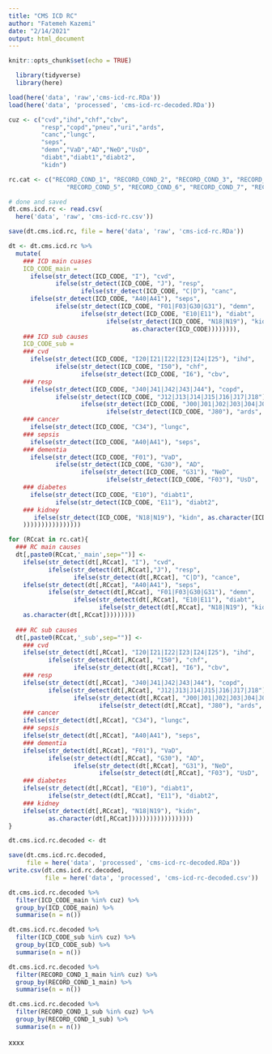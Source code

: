 ```yaml
---
title: "CMS ICD RC"
author: "Fatemeh Kazemi"
date: "2/14/2021"
output: html_document
---
```


```r
knitr::opts_chunk$set(echo = TRUE)
```

```r
  library(tidyverse)
  library(here)
```

```r
load(here('data', 'raw','cms-icd-rc.RDa'))
load(here('data', 'processed', 'cms-icd-rc-decoded.RDa'))
```

```r
cuz <- c("cvd","ihd","chf","cbv",
         "resp","copd","pneu","uri","ards",
         "canc","lungc",
         "seps",
         "demn","VaD","AD","NeD","UsD", 
         "diabt","diabt1","diabt2", 
         "kidn")

rc.cat <- c("RECORD_COND_1", "RECORD_COND_2", "RECORD_COND_3", "RECORD_COND_4",
                "RECORD_COND_5", "RECORD_COND_6", "RECORD_COND_7", "RECORD_COND_8")
```

```r
# done and saved
dt.cms.icd.rc <- read.csv(
  here('data', 'raw', 'cms-icd-rc.csv'))

save(dt.cms.icd.rc, file = here('data', 'raw', 'cms-icd-rc.RDa'))
```

```r
dt <- dt.cms.icd.rc %>%
  mutate(
    ### ICD main cuases
    ICD_CODE_main = 
      ifelse(str_detect(ICD_CODE, "I"), "cvd",
             ifelse(str_detect(ICD_CODE, "J"), "resp",
                    ifelse(str_detect(ICD_CODE, "C|D"), "canc",
      ifelse(str_detect(ICD_CODE, "A40|A41"), "seps",
             ifelse(str_detect(ICD_CODE, "F01|F03|G30|G31"), "demn",
                    ifelse(str_detect(ICD_CODE, "E10|E11"), "diabt",
                           ifelse(str_detect(ICD_CODE, "N18|N19"), "kidn", 
                                  as.character(ICD_CODE)))))))),
    ### ICD sub causes
    ICD_CODE_sub = 
    ### cvd
      ifelse(str_detect(ICD_CODE, "I20|I21|I22|I23|I24|I25"), "ihd",
             ifelse(str_detect(ICD_CODE, "I50"), "chf",
                    ifelse(str_detect(ICD_CODE, "I6"), "cbv",
    ### resp
      ifelse(str_detect(ICD_CODE, "J40|J41|J42|J43|J44"), "copd",
             ifelse(str_detect(ICD_CODE, "J12|J13|J14|J15|J16|J17|J18"), "pneu",
                    ifelse(str_detect(ICD_CODE, "J00|J01|J02|J03|J04|J05|J06"), "uri",
                           ifelse(str_detect(ICD_CODE, "J80"), "ards",
    ### cancer
      ifelse(str_detect(ICD_CODE, "C34"), "lungc",  
    ### sepsis
      ifelse(str_detect(ICD_CODE, "A40|A41"), "seps",
    ### dementia
      ifelse(str_detect(ICD_CODE, "F01"), "VaD",
             ifelse(str_detect(ICD_CODE, "G30"), "AD",
                    ifelse(str_detect(ICD_CODE, "G31"), "NeD",
                           ifelse(str_detect(ICD_CODE, "F03"), "UsD",
    ### diabetes
      ifelse(str_detect(ICD_CODE, "E10"), "diabt1",
             ifelse(str_detect(ICD_CODE, "E11"), "diabt2",
    ### kidney
       ifelse(str_detect(ICD_CODE, "N18|N19"), "kidn", as.character(ICD_CODE))
    ))))))))))))))))
```

```r
for (RCcat in rc.cat){
  ### RC main causes
  dt[,paste0(RCcat,'_main',sep="")] <- 
    ifelse(str_detect(dt[,RCcat], "I"), "cvd",
           ifelse(str_detect(dt[,RCcat],"J"), "resp",
                  ifelse(str_detect(dt[,RCcat], "C|D"), "cance",
    ifelse(str_detect(dt[,RCcat], "A40|A41"), "seps",             
           ifelse(str_detect(dt[,RCcat], "F01|F03|G30|G31"), "demn",
                  ifelse(str_detect(dt[,RCcat], "E10|E11"), "diabt",
                         ifelse(str_detect(dt[,RCcat], "N18|N19"), "kidn",
    as.character(dt[,RCcat]))))))))
  
  ### RC sub causes
  dt[,paste0(RCcat,'_sub',sep="")] <- 
    ### cvd
    ifelse(str_detect(dt[,RCcat], "I20|I21|I22|I23|I24|I25"), "ihd",
           ifelse(str_detect(dt[,RCcat], "I50"), "chf",
                  ifelse(str_detect(dt[,RCcat], "I6"), "cbv",
    ### resp
    ifelse(str_detect(dt[,RCcat], "J40|J41|J42|J43|J44"), "copd",
           ifelse(str_detect(dt[,RCcat], "J12|J13|J14|J15|J16|J17|J18"), "pneu",
                  ifelse(str_detect(dt[,RCcat], "J00|J01|J02|J03|J04|J05|J06"), "uri",
                         ifelse(str_detect(dt[,RCcat], "J80"), "ards",
    ### cancer
    ifelse(str_detect(dt[,RCcat], "C34"), "lungc",    
    ### sepsis
    ifelse(str_detect(dt[,RCcat], "A40|A41"), "seps", 
    ### dementia
    ifelse(str_detect(dt[,RCcat], "F01"), "VaD",
           ifelse(str_detect(dt[,RCcat], "G30"), "AD",
                  ifelse(str_detect(dt[,RCcat], "G31"), "NeD",
                         ifelse(str_detect(dt[,RCcat], "F03"), "UsD",
    ### diabetes
    ifelse(str_detect(dt[,RCcat], "E10"), "diabt1",
           ifelse(str_detect(dt[,RCcat], "E11"), "diabt2",
    ### kidney
    ifelse(str_detect(dt[,RCcat], "N18|N19"), "kidn",
           as.character(dt[,RCcat])))))))))))))))))
}

dt.cms.icd.rc.decoded <- dt

save(dt.cms.icd.rc.decoded, 
     file = here('data', 'processed', 'cms-icd-rc-decoded.RDa'))
write.csv(dt.cms.icd.rc.decoded, 
          file = here('data', 'processed', 'cms-icd-rc-decoded.csv'))
```


```r
dt.cms.icd.rc.decoded %>% 
  filter(ICD_CODE_main %in% cuz) %>% 
  group_by(ICD_CODE_main) %>% 
  summarise(n = n())
```


```r
dt.cms.icd.rc.decoded %>% 
  filter(ICD_CODE_sub %in% cuz) %>% 
  group_by(ICD_CODE_sub) %>% 
  summarise(n = n())
```


```r
dt.cms.icd.rc.decoded %>% 
  filter(RECORD_COND_1_main %in% cuz) %>% 
  group_by(RECORD_COND_1_main) %>% 
  summarise(n = n())
```


```r
dt.cms.icd.rc.decoded %>% 
  filter(RECORD_COND_1_sub %in% cuz) %>% 
  group_by(RECORD_COND_1_sub) %>% 
  summarise(n = n())
```




xxxx